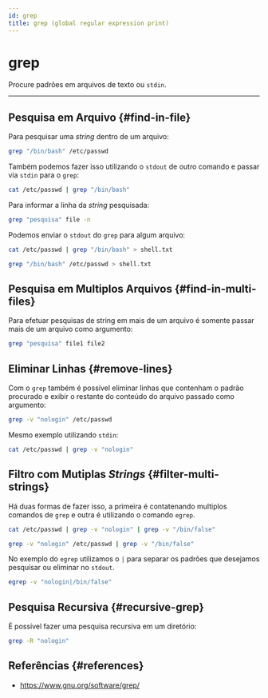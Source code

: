 ```yaml
---
id: grep
title: grep (global regular expression print)
---
```


# grep

Procure padrões em arquivos de texto ou `stdin`.

---

## Pesquisa em Arquivo {#find-in-file}

Para pesquisar uma *string* dentro de um arquivo:

```bash
grep "/bin/bash" /etc/passwd
```

Também podemos fazer isso utilizando o `stdout` de outro comando e passar via 
`stdin` para o `grep`:

```bash
cat /etc/passwd | grep "/bin/bash"
```

Para informar a linha da *string* pesquisada:

```bash
grep "pesquisa" file -n
```

Podemos enviar o `stdout` do `grep` para algum arquivo:

```bash
cat /etc/passwd | grep "/bin/bash" > shell.txt
```

```bash
grep "/bin/bash" /etc/passwd > shell.txt
```

## Pesquisa em Multiplos Arquivos {#find-in-multi-files}

Para efetuar pesquisas de string em mais de um arquivo é somente passar mais de
um arquivo como argumento:

```bash
grep "pesquisa" file1 file2
```

## Eliminar Linhas {#remove-lines}

Com o `grep` também é possível eliminar linhas que contenham o padrão procurado
e exibir o restante do conteúdo do arquivo passado como argumento:

```bash
grep -v "nologin" /etc/passwd
```

Mesmo exemplo utilizando `stdin`:

```bash
cat /etc/passwd | grep -v "nologin"
```

## Filtro com Mutiplas *Strings* {#filter-multi-strings}

Há duas formas de fazer isso, a primeira é contatenando multiplos comandos de
`grep` e outra é utilizando o comando `egrep`.

```bash
cat /etc/passwd | grep -v "nologin" | grep -v "/bin/false"
```

```bash
grep -v "nologin" /etc/passwd | grep -v "/bin/false"
```

No exemplo do `egrep` utilizamos o `|` para separar os padrões que desejamos
pesquisar ou eliminar no `stdout`.

```bash
egrep -v "nologin|/bin/false"
```

## Pesquisa Recursiva {#recursive-grep}

É possível fazer uma pesquisa recursiva em um diretório:

```bash
grep -R "nologin"
```

## Referências {#references}

- <https://www.gnu.org/software/grep/>
